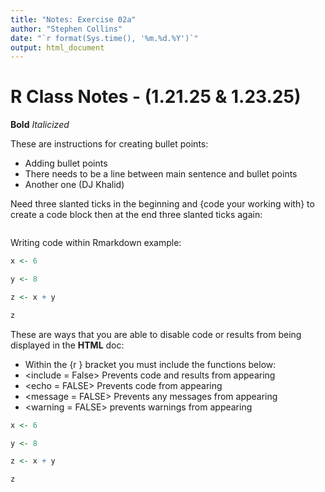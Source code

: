 ```yaml
---
title: "Notes: Exercise 02a"
author: "Stephen Collins" 
date: "`r format(Sys.time(), '%m.%d.%Y')`"
output: html_document
---
```

# R Class Notes - (1.21.25 & 1.23.25)

**Bold** *Italicized*

These are instructions for creating bullet points:

- Adding bullet points
- There needs to be a line between main sentence and bullet points
- Another one (DJ Khalid)

Need three slanted ticks in the beginning and {code your working with} to create a code block then at the end three slanted ticks again: 

``` code

```


Writing code within Rmarkdown example: 
```r
 
x <- 6

y <- 8 

z <- x + y

z
```

These are ways that you are able to disable code or results from being displayed in the **HTML** doc: 

- Within the {r <function>} bracket you must include the functions below:
- <include = False> Prevents code and results from appearing
- <echo = FALSE>    Prevents code from appearing
- <message = FALSE> Prevents any messages from appearing
- <warning = FALSE> prevents warnings from appearing 

```r
x <- 6

y <- 8 

z <- x + y

z

```




